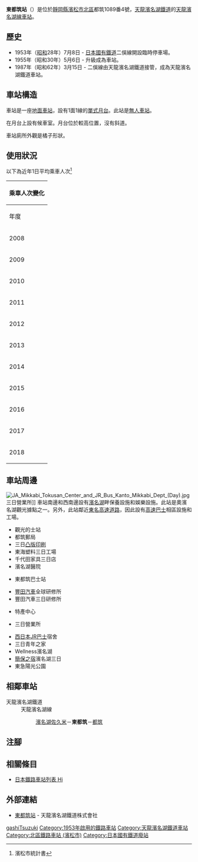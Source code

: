 {{NoteTA
|T=zh-hans:东都筑站;zh-hk:東都筑站;zh-tw:東都筑車站;
|1=zh-hans:东都筑站;zh-hk:東都筑站;zh-tw:東都筑車站;
|2=zh-hans:筑;zh-hk:筑;zh-tw:筑;
}}
{{Infobox station
|公司色 = #4D7F54
|站名 = 東都筑
|圖片 = HigashiTsuzuki Station.jpg
|圖片說明 = 車站入口
|日文原名 = 東都筑
|平假名 = ひがしつづき
|羅馬拼音 = HIGASHITSUZUKI
|副站名 = 
|電報略號 = 
|所在地 = {{JPN}}[[靜岡縣|靜岡縣]][[濱松市|濱松市]][[北區_(濱松市)|北區]]{{Translink|ja|三ヶ日|三日|三日町}}都筑1089番4號
|座標 = {{coord|34|47|25|N|137|35|12|E|type:railwaystation_region:JP-24|display=inline,title}}
|車站構造 = [[地面車站|地面車站]]
|月台配置 = 1面1線
|啟用年月日 = 1953年（昭和28年）7月8日
|廢站年月日 = 
|乘客人數 = 35
|上下車人次 = 
|統計年度 = 2018
|轉車 = 
|全寬備註 = [[無人車站|無人車站]]
|adjacent = {{Adjacent stations|system=	天龍濱名湖鐵道|line=天龍濱名湖線|left=濱名湖佐久米|right=都筑|note-left=1.2km|note-mid=距離[[掛川站|掛川]]51.9km|note-right=1.4km}}
}}
'''東都筑站'''（{{jpn|j=東都筑駅|hg=ひがしつづきえき|rm=Higashitsuzuki eki|f=y}}）是位於[[靜岡縣|靜岡縣]][[濱松市|濱松市]][[北區_(濱松市)|北區]]{{Translink|ja|三ヶ日|三日|三日町}}都筑1089番4號，[[天龍濱名湖鐵道|天龍濱名湖鐵道]]的[[天龍濱名湖線|天龍濱名湖線]][[鐵路車站|車站]]。

== 歷史 ==
* 1953年（[[昭和|昭和]]28年）7月8日 - [[日本國有鐵道|日本國有鐵道]]二俁線開設臨時停車場。
* 1955年（昭和30年）5月6日 - 升級成為車站。
* 1987年（昭和62年）3月15日 - 二俁線由天龍濱名湖鐵道接管，成為天龍濱名湖鐵道車站。

== 車站構造 ==
車站是一座[[地面車站|地面車站]]，設有1面1線的[[單式月台|單式月台]]。此站是[[無人車站|無人車站]]。

在月台上設有候車室。月台位於較高位置，沒有斜道。

車站廁所外觀是橘子形狀。

== 使用狀況 ==
以下為近年1日平均乘車人次<ref>濱松市統計書</ref>

{| class="wikitable" style="margin: 1em 0.2em; text-align: center; font-size: 90%;"
|- style="background: #ddd;"
!colspan="2"|乘車人次變化
|-
!年度
!一日平均<br>乘車人次
|-
|2008
|50
|-
|2009
|45
|-
|2010
|42
|-
|2011
|38
|-
|2012
|56
|-
|2013
|51
|-
|2014
|45
|-
|2015
|55
|-
|2016
|39
|-
|2017
|34
|-
|2018
|35
|}
== 車站周邊 ==
[[File:JA_Mikkabi_Tokusan_Center_and_JR_Bus_Kanto_Mikkabi_Dept_(Day).jpg|thumb]]三日營業所]]
車站南邊和西南邊設有[[濱名湖|濱名湖]]畔保養設施和娛樂設施。此站是奧濱名湖觀光據點之一。另外，此站鄰近[[東名高速道路|東名高速道路]]{{Translink|ja|三ヶ日インターチェンジ|三日交匯處}}，因此設有[[高速巴士|高速巴士]]相區設施和工場。

*觀光的士站
*都筑郵局
*三日[[凸版印刷_(公司)|凸版印刷]]
*東海塑料三日工場
*千代田家具三日店
*濱名湖醫院
*{{Translink|ja|遠鉄バス|遠鐵巴士}}東都筑巴士站
*[[豐田汽車|豐田汽車]]全球研修所
*豐田汽車三日研修所
*{{Translink|ja|JAみっかび|JA三日}}特產中心
*{{Translink|ja|ジェイアールバス関東東京支店|JR巴士關東東京分店}}三日營業所
*[[西日本JR巴士|西日本JR巴士]]宿舍
*三日青年之家
*Wellness濱名湖
*[[簡保之宿|簡保之宿]]濱名湖三日
*東急陽光公園

== 相鄰車站 ==
; 天龍濱名湖鐵道
: 天龍濱名湖線
:: [[濱名湖佐久米站|濱名湖佐久米]]－'''東都筑'''－[[都筑站|都筑]]
== 注腳 ==
{{Reflist}}
== 相關條目 ==
* [[日本鐵路車站列表_Hi|日本鐵路車站列表 Hi]]
== 外部連結 ==
* [https://www.tenhama.co.jp/about/station/higashitsuzuki/ 東都筑站] {{Wayback|url=https://www.tenhama.co.jp/about/station/higashitsuzuki/ |date=20201127123301 }}{{ja icon}} - 天龍濱名湖鐵道株式會社
{{天龍濱名湖線}}
{{DEFAULTSORT:Higashi-Tsuzuki}}
[[Category:日本鐵路車站_Hi|gashiTsuzuki]]
[[Category:1953年啟用的鐵路車站|Category:1953年啟用的鐵路車站]]
[[Category:天龍濱名湖鐵道車站|Category:天龍濱名湖鐵道車站]]
[[Category:北區鐵路車站_(濱松市)|Category:北區鐵路車站 (濱松市)]]
[[Category:日本國有鐵道廢站|Category:日本國有鐵道廢站]]